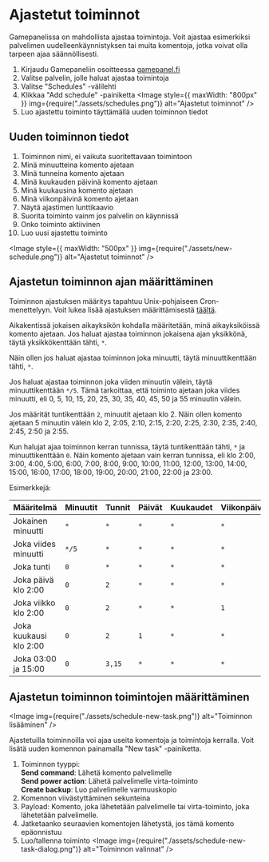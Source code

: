 
# Ajastetut toiminnot

Gamepanelissa on mahdollista ajastaa toimintoja. Voit ajastaa esimerkiksi
palvelimen uudelleenkäynnistyksen tai muita komentoja, jotka voivat olla tarpeen
ajaa säännöllisesti.

1. Kirjaudu Gamepaneliin osoitteessa [gamepanel.fi](https://gamepanel.fi)
2. Valitse palvelin, jolle haluat ajastaa toimintoja
3. Valitse "Schedules" -välilehti
4. Klikkaa "Add schedule" -painiketta
    <Image
    	style={{ maxWidth: "800px" }}
    	img={require("./assets/schedules.png")}
    	alt="Ajastetut toiminnot"
    />
5. Luo ajastettu toiminto täyttämällä uuden toiminnon tiedot

## Uuden toiminnon tiedot

1. Toiminnon nimi, ei vaikuta suoritettavaan toimintoon
2. Minä minuutteina komento ajetaan
3. Minä tunneina komento ajetaan
4. Minä kuukauden päivinä komento ajetaan
5. Minä kuukausina komento ajetaan
6. Minä viikonpäivinä komento ajetaan
7. Näytä ajastimen lunttikaavio
8. Suorita toiminto vainm jos palvelin on käynnissä
9. Onko toiminto aktiivinen
10. Luo uusi ajastettu toiminto

<Image
	style={{ maxWidth: "500px" }}
	img={require("./assets/new-schedule.png")}
	alt="Ajastetut toiminnot"
/>

## Ajastetun toiminnon ajan määrittäminen

Toiminnon ajastuksen määritys tapahtuu Unix-pohjaiseen Cron-menettelyyn. Voit
lukea lisää ajastuksen määrittämisestä
[täältä](https://en.wikipedia.org/wiki/Cron).

Aikakentissä jokaisen aikayksikön kohdalla määritetään, minä aikayksiköissä
komento ajetaan. Jos haluat ajastaa toiminnon jokaisena ajan yksikkönä, täytä
yksikkökenttään tähti, `*`.

Näin ollen jos haluat ajastaa toiminnon joka minuutti, täytä minuuttikenttään
tähti, `*`.

Jos haluat ajastaa toiminnon joka viiden minuutin välein, täytä minuuttikenttään
`*/5`. Tämä tarkoittaa, että toiminto ajetaan joka viides minuutti, eli 0, 5,
10, 15, 20, 25, 30, 35, 40, 45, 50 ja 55 minuutin välein.

Jos määrität tuntikenttään `2`, minuutit ajetaan klo 2. Näin ollen komento
ajetaan 5 minuutin välein klo 2, 2:05, 2:10, 2:15, 2:20, 2:25, 2:30, 2:35, 2:40,
2:45, 2:50 ja 2:55.

Kun halujat ajaa toiminnon kerran tunnissa, täytä tuntikenttään tähti, `*` ja
minuuttikenttään `0`. Näin komento ajetaan vain kerran tunnissa, eli klo 2:00,
3:00, 4:00, 5:00, 6:00, 7:00, 8:00, 9:00, 10:00, 11:00, 12:00, 13:00, 14:00,
15:00, 16:00, 17:00, 18:00, 19:00, 20:00, 21:00, 22:00 ja 23:00.

Esimerkkejä:

| Määritelmä             | Minuutit | Tunnit | Päivät | Kuukaudet | Viikonpäivät |
| ---------------------- | -------- | ------ | ------ | --------- | ------------ |
| Jokainen minuutti      | `*`      | `*`    | `*`    | `*`       | `*`          |
| Joka viides minuutti   | `*/5`    | `*`    | `*`    | `*`       | `*`          |
| Joka tunti             | `0`      | `*`    | `*`    | `*`       | `*`          |
| Joka päivä klo 2:00    | `0`      | `2`    | `*`    | `*`       | `*`          |
| Joka viikko klo 2:00   | `0`      | `2`    | `*`    | `*`       | `1`          |
| Joka kuukausi klo 2:00 | `0`      | `2`    | `1`    | `*`       | `*`          |
| Joka 03:00 ja 15:00    | `0`      | `3,15` | `*`    | `*`       | `*`          |

## Ajastetun toiminnon toimintojen määrittäminen

<Image
	img={require("./assets/schedule-new-task.png")}
	alt="Toiminnon lisääminen"
/>

Ajastetuilla toiminnoilla voi ajaa useita komentoja ja toimintoja kerralla. Voit
lisätä uuden komennon painamalla "New task" -painiketta.

1. Toiminnon tyyppi:<br />
   **Send command**: Lähetä komento palvelimelle<br />
   **Send power action**: Lähetä palvelimelle virta-toiminto<br />
   **Create backup**: Luo palvelimelle varmuuskopio
1. Komennon viivästyttäminen sekunteina
1. Payload: Komento, joka lähetetään palvelimelle tai virta-toiminto, joka
   lähetetään palvelimelle.
1. Jatketaanko seuraavien komentojen lähetystä, jos tämä komento epäonnistuu
1. Luo/tallenna toiminto
    <Image
    	img={require("./assets/schedule-new-task-dialog.png")}
    	alt="Toiminnon valinnat"
    />

